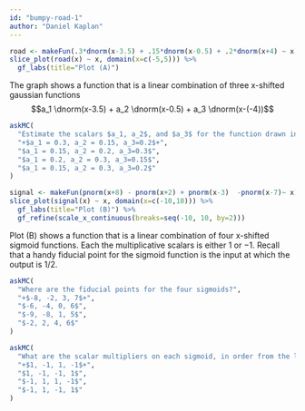 ```yaml
---
id: "bumpy-road-1"
author: "Daniel Kaplan"
---
```




```r
road <- makeFun(.3*dnorm(x-3.5) + .15*dnorm(x-0.5) + .2*dnorm(x+4) ~ x)
slice_plot(road(x) ~ x, domain(x=c(-5,5))) %>%
  gf_labs(title="Plot (A)")
```

The graph shows a function that is a linear combination of three x-shifted gaussian functions
$$a_1 \dnorm(x-3.5) + a_2 \dnorm(x-0.5) + a_3 \dnorm(x-(-4))$$




```r
askMC(
  "Estimate the scalars $a_1, a_2$, and $a_3$ for the function drawn in Plot (A). (Be sure to get the order right!)",
  "+$a_1 = 0.3, a_2 = 0.15, a_3=0.2$+",
  "$a_1 = 0.15, a_2 = 0.2, a_3=0.3$",
  "$a_1 = 0.2, a_2 = 0.3, a_3=0.15$",
  "$a_1 = 0.15, a_2 = 0.3, a_3=0.2$"
)
```



```r
signal <- makeFun(pnorm(x+8) - pnorm(x+2) + pnorm(x-3)  -pnorm(x-7)~ x)
slice_plot(signal(x) ~ x, domain(x=c(-10,10))) %>%
  gf_labs(title="Plot (B)") %>%
  gf_refine(scale_x_continuous(breaks=seq(-10, 10, by=2)))
```

Plot (B) shows a function that is a linear combination of four x-shifted sigmoid functions. Each the multiplicative scalars is either 1 or $-1$.  Recall that a handy fiducial point for the sigmoid function is the input at which the output is 1/2. 





```r
askMC(
  "Where are the fiducial points for the four sigmoids?",
  "+$-8, -2, 3, 7$+",
  "$-6, -4, 0, 6$",
  "$-9, -8, 1, 5$",
  "$-2, 2, 4, 6$"
)
```

```r
askMC(
  "What are the scalar multipliers on each sigmoid, in order from the leftmost to rightmost?",
  "+$1, -1, 1, -1$+",
  "$1, -1, -1, 1$",
  "$-1, 1, 1, -1$",
  "$-1, 1, -1, 1$"
)
```


